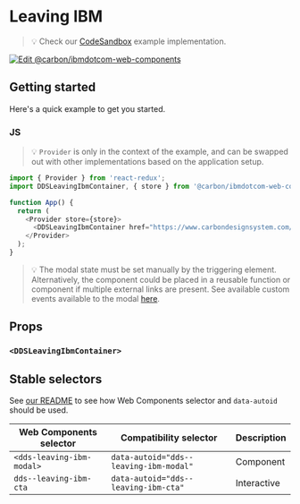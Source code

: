 
# Leaving IBM

> 💡 Check our
> [CodeSandbox](https://githubbox.com/carbon-design-system/carbon-for-ibm-dotcom/tree/master/packages/web-components/examples/codesandbox/components-react/leaving-ibm)
> example implementation.

[![Edit @carbon/ibmdotcom-web-components](https://codesandbox.io/static/img/play-codesandbox.svg)](https://githubbox.com/carbon-design-system/carbon-for-ibm-dotcom/tree/master/packages/web-components/examples/codesandbox/components-react/leaving-ibm)

## Getting started

Here's a quick example to get you started.

### JS

> 💡 `Provider` is only in the context of the example, and can be swapped out with other implementations based on the application setup.

```javascript
import { Provider } from 'react-redux';
import DDSLeavingIbmContainer, { store } from '@carbon/ibmdotcom-web-components/es/components-react/leaving-ibm/leaving-ibm-container.js';

function App() {
  return (
    <Provider store={store}>
      <DDSLeavingIbmContainer href="https://www.carbondesignsystem.com/all-about-carbon/what-is-carbon/" open="true" />
    </Provider>
  );
}
```

> 💡 The modal state must be set manually by the triggering element. Alternatively, the component could be placed in a reusable function or component if multiple external links are present. 
> See available custom events available to the modal [here](https://web-components.carbondesignsystem.com/?path=/docs/components-modal--default#bx-modal-attributes-and-properties).

## Props

### `<DDSLeavingIbmContainer>`

<Props of={filterDocgenInfoProps(LeavingIbmComposite)} />

## Stable selectors

See [our README](https://github.com/carbon-design-system/carbon-for-ibm-dotcom/tree/master/packages/web-components#stable-selectors-for-analytics-and-integratione2e-testing-in-web-components) to see how Web Components selector and `data-autoid` should be used.

| Web Components selector   | Compatibility selector                 | Description |
| ------------------------- | -------------------------------------- | ----------- |
| `<dds-leaving-ibm-modal>` | `data-autoid="dds--leaving-ibm-modal"` | Component   |
| `dds--leaving-ibm-cta`    | `data-autoid="dds--leaving-ibm-cta"`   | Interactive |

<Description markdown={contributing} />
